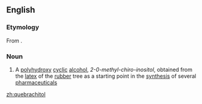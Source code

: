 ==English==
{{wikipedia}}

===Etymology===
From {{etyl|es|en}} {{m|es|quebracho|}} {{suffix|en||-itol}}.

===Noun===
{{en-noun|-}}

# {{lb|en|organic compound}} A [[polyhydroxy]] [[cyclic]] [[alcohol]], ''2-0-methyl-chiro-inositol'', obtained from the [[latex]] of the [[rubber]] tree as a starting point in the [[synthesis]] of several [[pharmaceutical]]s

[[zh:quebrachitol]]